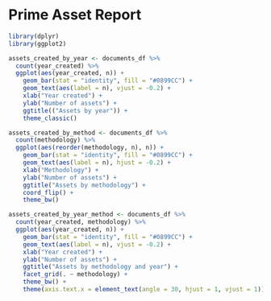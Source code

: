 # Prime Asset Report 

```r

library(dplyr)
library(ggplot2)

```


```r

assets_created_by_year <- documents_df %>%
  count(year_created) %>%
  ggplot(aes(year_created, n)) + 
    geom_bar(stat = "identity", fill = "#0899CC") +
    geom_text(aes(label = n), vjust = -0.2) +
    xlab("Year created") +
    ylab("Number of assets") +
    ggtitle(("Assets by year")) +
    theme_classic()

assets_created_by_method <- documents_df %>%
  count(methodology) %>%
  ggplot(aes(reorder(methodology, n), n)) +
    geom_bar(stat = "identity", fill = "#0899CC") +
    geom_text(aes(label = n), hjust = -0.2) +
    xlab("Methodology") +
    ylab("Number of assets") +
    ggtitle("Assets by methodology") +
    coord_flip() +
    theme_bw()

assets_created_by_year_method <- documents_df %>%
  count(year_created, methodology) %>%
  ggplot(aes(year_created, n)) +
    geom_bar(stat = "identity", fill = "#0899CC") +
    geom_text(aes(label = n), vjust = -0.2) +
    xlab("Year created") +
    ylab("Number of assets") +
    ggtitle("Assets by methodology and year") +
    facet_grid(. ~ methodology) +
    theme_bw() +
    theme(axis.text.x = element_text(angle = 30, hjust = 1, vjust = 1))


```

